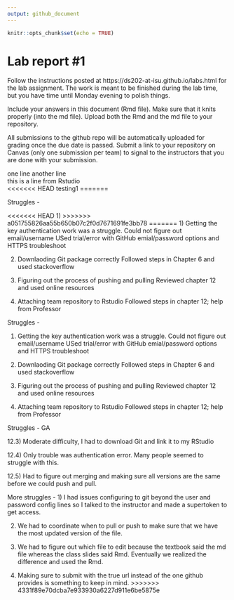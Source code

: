 ```yaml
---
output: github_document
---
```


<!-- README.md is generated from README.Rmd. Please edit the README.Rmd file -->


```r
knitr::opts_chunk$set(echo = TRUE)
```

# Lab report #1

Follow the instructions posted at https://ds202-at-isu.github.io/labs.html for the lab assignment. The work is meant to be finished during the lab time, but you have time until Monday evening to polish things.

Include your answers in this document (Rmd file). Make sure that it knits properly (into the md file). Upload both the Rmd and the md file to your repository.  

All submissions to the github repo will be automatically uploaded for grading once the due date is passed.
Submit a link to your repository on Canvas (only one submission per team) to signal to the instructors that you are done with your submission.

one line another line  
this is a line from Rstudio  
<<<<<<< HEAD
testing1
=======

Struggles -

<<<<<<< HEAD
1) 
>>>>>>> a051755826aa55b650b07c2f0d7671691fe3bb78
=======
1) Getting the key authentication work was a struggle. Could not figure out email/username 
USed trial/error with GitHub emial/password options and HTTPS troubleshoot

2) Downlaoding Git package correctly
Followed steps in Chapter 6 and used stackoverflow

3) Figuring out the process of pushing and pulling 
Reviewed chapter 12 and used online resources

4) Attaching team repository to Rstudio
Followed steps in chapter 12; help from Professor

Struggles -

1)  Getting the key authentication work was a struggle. Could not figure
    out email/username USed trial/error with GitHub emial/password
    options and HTTPS troubleshoot

2)  Downlaoding Git package correctly Followed steps in Chapter 6 and
    used stackoverflow

3)  Figuring out the process of pushing and pulling Reviewed chapter 12
    and used online resources

4)  Attaching team repository to Rstudio Followed steps in chapter 12;
    help from Professor
    
Struggles - GA

12.3) Moderate difficulty, I had to download Git and link it to my RStudio

12.4) Only trouble was authentication error. Many people seemed to struggle with this.

12.5) Had to figure out merging and making sure all versions are the same before we could push and pull.

More struggles - 
 1) I had issues configuring to git beyond the user and password config lines so I talked to the instructor and made a supertoken to get access.
 
 2) We had to coordinate when to pull or push to make sure that we have the most updated version of the file.
 
 3) We had to figure out which file to edit because the textbook said the md file whereas the class slides said Rmd. Eventually we realized the difference and used the Rmd.
 
 4) Making sure to submit with the true url instead of the one github provides is something to keep in mind.
>>>>>>> 4331f89e70dcba7e933930a6227d911e6be5875e
